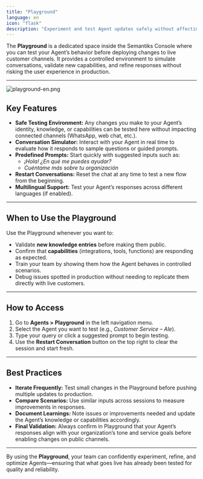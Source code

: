 ```yaml
---
title: "Playground"
language: en
icon: "flask"
description: "Experiment and test Agent updates safely without affecting live channels."
---
```


The **Playground** is a dedicated space inside the Semantiks Console where you can test your Agent’s behavior before deploying changes to live customer channels. It provides a controlled environment to simulate conversations, validate new capabilities, and refine responses without risking the user experience in production.

---
![playground-en.png](/images/agent/playground/en/playground-en.png)
## Key Features

- **Safe Testing Environment:** Any changes you make to your Agent’s identity, knowledge, or capabilities can be tested here without impacting connected channels (WhatsApp, web chat, etc.).
- **Conversation Simulator:** Interact with your Agent in real time to evaluate how it responds to sample questions or guided prompts.
- **Predefined Prompts:** Start quickly with suggested inputs such as:
  - *¡Hola! ¿En qué me puedes ayudar?*  
  - *Cuéntame más sobre tu organización*
- **Restart Conversations:** Reset the chat at any time to test a new flow from the beginning.
- **Multilingual Support:** Test your Agent’s responses across different languages (if enabled).

---

## When to Use the Playground

Use the Playground whenever you want to:

- Validate **new knowledge entries** before making them public.
- Confirm that **capabilities** (integrations, tools, functions) are responding as expected.
- Train your team by showing them how the Agent behaves in controlled scenarios.
- Debug issues spotted in production without needing to replicate them directly with live customers.

---

## How to Access

1. Go to **Agents > Playground** in the left navigation menu.  
2. Select the Agent you want to test (e.g., *Customer Service – Ale*).  
3. Type your query or click a suggested prompt to begin testing.  
4. Use the **Restart Conversation** button on the top right to clear the session and start fresh.  

---

## Best Practices

- **Iterate Frequently:** Test small changes in the Playground before pushing multiple updates to production.  
- **Compare Scenarios:** Use similar inputs across sessions to measure improvements in responses.  
- **Document Learnings:** Note issues or improvements needed and update the Agent’s knowledge or capabilities accordingly.  
- **Final Validation:** Always confirm in Playground that your Agent’s responses align with your organization’s tone and service goals before enabling changes on public channels.  

---

By using the **Playground**, your team can confidently experiment, refine, and optimize Agents—ensuring that what goes live has already been tested for quality and reliability.
